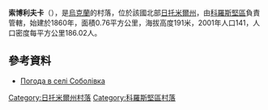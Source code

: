 {{coord|50|53|22|N|28|43|6|E|scale:30000|display=title}}

'''索博利夫卡'''（{{lang-uk|Соболівка}}），是[[烏克蘭|烏克蘭]]的村落，位於該國北部[[日托米爾州|日托米爾州]]，由[[科羅斯堅區|科羅斯堅區]]負責管轄，始建於1860年，面積0.76平方公里，海拔高度191米，2001年人口141，人口密度每平方公里186.02人。

==參考資料==
* [http://weather.in.ua/ua/zhitomirskaja/24324 Погода в селі Соболівка] {{Wayback|url=http://weather.in.ua/ua/zhitomirskaja/24324 |date=20111219162652 }}

{{DEFAULTSORT:Соболівка}}
[[Category:日托米爾州村落|Category:日托米爾州村落]]
[[Category:科羅斯堅區村落|Category:科羅斯堅區村落]]


{{Zhytomyr-geo-stub}}